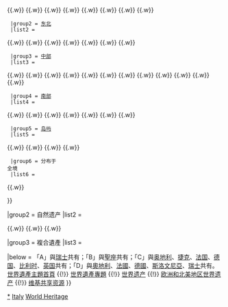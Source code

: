 {{Navbox
|name  = 意大利世界遗产
|title = {{flagdeco|ITA}} [[義大利世界遺產列表|意大利世界遗产]]
|state = {{{state<includeonly>|collapsed</includeonly>}}}

|basestyle  = background:#D1E5F2;
|titlestyle = background-color: #B5D8EF
|belowstyle = font-size:85%;

|image = [[File:Spagna Spanische Treppe Rom.jpg|right|65px|border|Spanish Steps, Rome]]<br/>[[File:Castel del Monte BW 2016-10-14 12-26-11 r.jpg|right|65px|border|Castel del Monte]]<br />[[File:Leonardo da Vinci - The Last Supper high res.jpg|right|65px|border|The Last Supper by Leonardo da Vinci in the Church of Santa Maria delle Grazie, Milan]]<br/>[[File:CasertaNorthernAspect.jpg|right|65px|border|Royal Palace of Caserta]]<br/>[[File:Venezia-punta della dogana.jpg|right|65px|border|Venice]]

|group1 = 文化遗产
|list1  = 
{{Navbox|subgroup
  |group1 = [[意大利西北部|西北]]
  |list1 = <div>
{{nowrap|{{colortext|93|c=blue}}：绘有[[最后的晚餐 (达芬奇)|达·芬奇《最后的晚餐》]]的[[恩宠圣母 (米兰)|圣玛丽亚感恩教堂和多明各会修道院]]}}{{.w}}
{{nowrap|{{colortext|94|c=blue}}：[[梵尔卡莫尼卡谷地岩画]]}}{{.w}}
{{nowrap|{{colortext|730|c=blue}}：[[阿达河畔克雷斯皮]]}}{{.w}}
{{nowrap|{{colortext|823|c=blue}}：[[薩伏依王室居所]]}}{{.w}}
{{nowrap|{{colortext|826|c=blue}}：[[韦内雷港]]、[[五乡地]]及其岛屿群（[[帕爾瑪利亞島]]、[[提諾島]]和[[提內托島]]）}}{{.w}}
{{nowrap|{{colortext|1068|c=blue}}：[[皮埃蒙特和倫巴第的聖山]]}}{{.w}}
{{nowrap|{{colortext|1211|c=blue}}：[[热那亚]]：[[加里波第街 (热那亚)|新街]]和[[罗利宫殿体系]]}}{{.w}}
{{nowrap|{{colortext|1276|c=blue}}{{smallsup|A}}：[[雷蒂亚铁路]]及[[阿尔布拉铁路|阿尔布拉]]和[[贝尔尼纳铁路|贝尔尼纳]]的景致}}{{.w}}
{{nowrap|{{colortext|1287|c=blue}}：[[曼托瓦]]和[[萨比奥内塔]]}}{{.w}}
{{nowrap|{{colortext|1390|c=blue}}：[[朗格－洛埃洛和蒙菲拉托的皮埃蒙特葡萄園景觀]]}}{{.w}}
{{nowrap|{{colortext|1538|c=blue}}：[[伊夫雷亚]]，20世纪工业城市}}
</div>
  |group2 = [[意大利东北部|东北]]
  |list2 = <div>
{{nowrap|{{colortext|394|c=blue}}：[[威尼斯]]及其[[威尼斯潟湖|潟湖]]}}{{.w}}
{{nowrap|{{colortext|712|c=blue}}：[[維琴察城和威尼托的帕拉第奧式別墅]]}}{{.w}}
{{nowrap|{{colortext|733|c=blue}}：[[费拉拉|文艺复兴城市费拉拉城]]及{{tsl|it|Delta_del_Po|波河三角洲}}}}{{.w}}
{{nowrap|{{colortext|788|c=blue}}：[[拉文納|拉韦纳的早期基督教古迹]]}}{{.w}}
{{nowrap|{{colortext|797|c=blue}}：[[维罗纳|维罗纳城]]}}{{.w}}
{{nowrap|{{colortext|824|c=blue}}：[[帕多瓦植物园]]}}{{.w}}
{{nowrap|{{colortext|825|c=blue}}：[[阿奎萊亞|阿奎萊亞古迹区]]及[[阿奎莱亚圣母升天宗主教圣殿主教座堂|宗主教圣殿主教座堂]]}}{{.w}}
{{nowrap|{{colortext|827|c=blue}}：[[摩德纳主教座堂|摩德纳的主教座堂]]、[[市民塔]]和[[摩德纳大广场|大广场]]}}
</div>

  |group3 = [[中意大利|中部]]
  |list3 = <div>
{{nowrap|{{colortext|91|c=blue}}{{smallsup|B}}：[[罗马|羅馬歷史中心]]，享受治外法權的[[圣座房地产|羅馬教廷建築]]和[[城外圣保禄大殿|城外聖保祿大殿]]}}{{nowrap|（義大利有1處，合共16處）}}{{.w}}
{{nowrap|{{colortext|174|c=blue}}：[[佛罗伦萨|佛罗伦萨历史中心]]}}{{.w}}
{{nowrap|{{colortext|175|c=blue}}：[[托斯卡纳的美第奇别墅和花园]]}}{{.w}}
{{nowrap|{{colortext|395|c=blue}}：[[奇迹广场|比萨主教座堂广场]]}}{{.w}}
{{nowrap|{{colortext|550|c=blue}}：[[圣吉米尼亚诺|圣吉米尼亚诺历史中心]]}}{{.w}}
{{nowrap|{{colortext|717|c=blue}}：[[锡耶纳|锡耶纳历史中心]]}}{{.w}}
{{nowrap|{{colortext|789|c=blue}}：[[皮恩扎|皮恩扎城历史中心]]}}{{.w}}
{{nowrap|{{colortext|828|c=blue}}：[[乌尔比诺|乌尔比诺历史中心]]}}{{.w}}
{{nowrap|{{colortext|907|c=blue}}：[[哈德良别墅|哈德良别墅（蒂沃利）]]}}{{.w}}
{{nowrap|{{colortext|990|c=blue}}：[[阿西西|阿西西古镇]]的[[亚西西的圣方济各圣殿|圣方济各修道院]]和其他方济各会地点}}{{.w}}
{{nowrap|{{colortext|1025|c=blue}}：[[蒂沃利]]的[[埃斯特别墅]]}}{{.w}}
{{nowrap|{{colortext|1026|c=blue}}：[[奥尔恰谷]]}}{{.w}}
{{nowrap|{{colortext|1158|c=blue}}：[[切尔韦泰里]]和[[塔尔奎尼亚]]的伊特鲁里亚坟场群}}
{{nowrap|{{colortext|1613|c=blue}}{{smallsup|C}}：[[欧洲温泉疗养胜地]]}}{{nowrap|（意大利境內有1處，合共11處）}}
</div>

  |group4 = [[意大利南部|南部]]
  |list4 = <div>
{{nowrap|{{colortext|398|c=blue}}：[[蒙特城堡]]}}{{.w}}
{{nowrap|{{colortext|549|c=blue}}：[[卡塞塔王宮|卡塞塔的18世纪花园皇宫]]、[[萬維泰利水道橋]]和[[聖萊烏喬建築群]]}}{{.w}}
{{nowrap|{{colortext|670|c=blue}}：[[馬特拉洞窟民居|马泰拉的石窟民居]]和[[穆勒扎马泰拉那公园|石头教堂公园]]}}{{.w}}
{{nowrap|{{colortext|726|c=blue}}：[[那不勒斯历史中心]]}}{{.w}}
{{nowrap|{{colortext|787|c=blue}}：[[阿尔贝罗贝洛]]的[[特魯洛|圆顶石屋]]}}{{.w}}
{{nowrap|{{colortext|829|c=blue}}：[[庞贝]]、[[赫库兰尼姆古城|赫库兰尼姆]]和[[托雷安农齐亚塔]]的考古区}}{{.w}}
{{nowrap|{{colortext|830|c=blue}}：[[阿马尔菲海岸]]}}{{.w}}
{{nowrap|{{colortext|842|c=blue}}：[[奇倫托和迪亞諾河谷國家公園]]，[[帕埃斯图姆]]和[[韦利亚]]考古遗址，及[[帕杜拉的嘉都西會修院]]}}
</div>

  |group5 = [[義大利島嶼|岛屿]]
  |list5 = <div>
{{nowrap|{{colortext|831|c=blue}}：[[神殿之谷|阿格里真托考古区]]}}{{.w}}
{{nowrap|{{colortext|832|c=blue}}：[[卡薩爾的古羅馬別墅]]}}{{.w}}
{{nowrap|{{colortext|833|c=blue}}：[[努拉喜|巴鲁米尼的努拉格]]}}{{.w}}
{{nowrap|{{colortext|1024|c=blue}}：[[诺托壁垒|诺托壁垒的晚期巴洛克城镇（东南西西里）]]}}{{.w}}
{{nowrap|{{colortext|1200|c=blue}}：[[锡拉库萨]]和[[潘塔立克坟场|潘塔立克石坟场]]}}
{{nowrap|{{colortext|1487|c=blue}}：阿拉伯-诺曼时期的[[巴勒莫]]以及[[切法卢]]和[[蒙雷阿莱]]的大教堂}}
</div>

  |group6 = 分布于<br>全境
  |list6 = <div>
{{nowrap|{{colortext|1318|c=blue}}：[[意大利伦巴第人遗址]]}}{{.w}}
{{nowrap|{{colortext|1363|c=blue}}{{smallsup|D}}：[[阿尔卑斯地区的史前湖岸木桩建筑]]}}{{nowrap|（義大利境內有19處，合共111處）}}
</div>
}}

|group2 = 自然遗产
|list2  = <div>
{{nowrap|{{colortext|908|c=limegreen}}：[[埃奥利群岛]]}}{{.w}}
{{nowrap|{{colortext|1090|c=limegreen}}{{smallsup|A}}：[[圣乔治山]]}}{{.w}} 
{{nowrap|{{colortext|1237|c=limegreen}}：[[多洛米蒂山]]}}{{.w}}
{{nowrap|{{colortext|1427|c=limegreen}}：[[埃特纳火山]]}}
</div>

|group3 = 複合遺產
|list3 = 

|below = 「A」與[[瑞士]]共有；「B」與[[聖座]]共有；「C」與[[奥地利]]、[[捷克]]、[[法国]]、[[德国]]、[[比利时]]、[[英国]]共有；「D」與[[奧地利]]、[[法國]]、[[德國]]、[[斯洛文尼亞]]、[[瑞士]]共有。<br/>[[Portal:世界遗产|世界遺產主題首頁]] {{!}} [[WikiProject:世界遗产|世界遺產專題]] {{!}} [[世界遗产]] {{!}} [[欧洲和北美地区世界遗产]] {{!}} [[:Commons:Category:World Heritage Sites in Italy|维基共享资源]]
}}<noinclude>
{{collapsible option}}
[[Category:意大利世界遗产|*]]
[[Category:歐洲和北美地區世界遺產模板|Italy]]
[[Category:意大利历史模板|World Heritage]]
</noinclude>